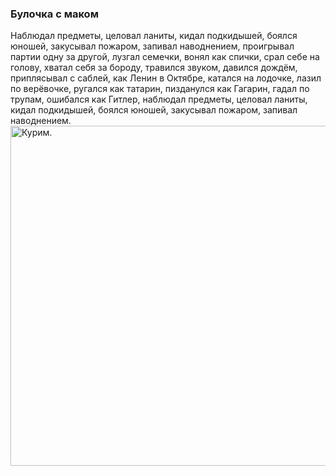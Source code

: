 {{Инфобокс для пуперов
|title2=
|другие_ники=GaShiKz0r
|image3=
|caption3=
|сферы_творчества=Дикая сфера
|год_начала=2011
|image4=
|caption4=
|имя_фамилия=
|дата_рождения=
|место_проживания=Новосибирск
|ссылки=
*[https://www.youtube.com/user/GaShiKz0rVsMarisa Канал]
}}

=== '''Булочка с маком''' ===

Наблюдал предметы, целовал ланиты, кидал подкидышей, боялся юношей, закусывал пожаром, запивал наводнением, проигрывал партии одну за другой, лузгал семечки, вонял как спички, срал себе на голову, хватал себя за бороду, травился звуком, давился дождём, приплясывал с саблей, как Ленин в Октябре, катался на лодочке, лазил по верёвочке, ругался как татарин, пизданулся как Гагарин, гадал по трупам, ошибался как Гитлер, наблюдал предметы, целовал ланиты, кидал подкидышей, боялся юношей, закусывал пожаром, запивал наводнением.
[[File:Майнкрафт.png|thumb|544x544px|Курим.]]